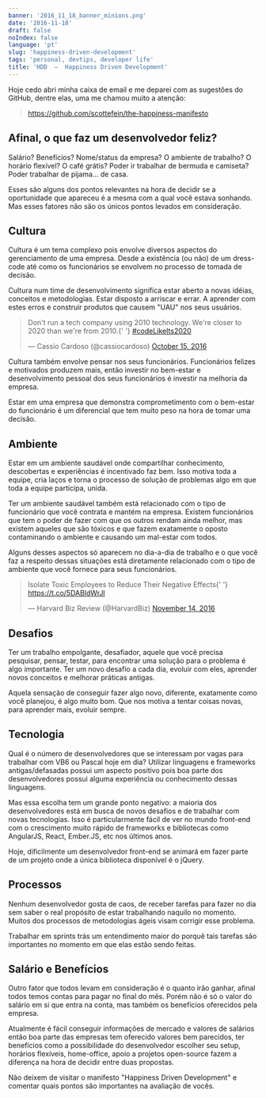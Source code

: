 ```yaml
---
banner: '2016_11_18_banner_minions.png'
date: '2016-11-18'
draft: false
noIndex: false
language: 'pt'
slug: 'happiness-driven-development'
tags: 'personal, devtips, developer life'
title: 'HDD  —  Happiness Driven Development'
---
```



Hoje cedo abri minha caixa de email e me deparei com as sugestões do GitHub, dentre elas, uma me chamou muito a atenção:

> https://github.com/scottefein/the-happiness-manifesto

## Afinal, o que faz um desenvolvedor feliz?

Salário? Benefícios? Nome/status da empresa? O ambiente de trabalho? O horário flexível? O café grátis? Poder ir trabalhar de bermuda e camiseta? Poder trabalhar de pijama… de casa.

Esses são alguns dos pontos relevantes na hora de decidir se a oportunidade que apareceu é a mesma com a qual você estava sonhando. Mas esses fatores não são os únicos pontos levados em consideração.

## Cultura

Cultura é um tema complexo pois envolve diversos aspectos do gerenciamento de uma empresa. Desde a existência (ou não) de um dress-code até como os funcionários se envolvem no processo de tomada de decisão.

Cultura num time de desenvolvimento significa estar aberto a novas idéias, conceitos e metodologias. Estar disposto a arriscar e errar. A aprender com estes erros e construir produtos que causem "UAU" nos seus usuários.

<blockquote class="twitter-tweet" data-lang="en">
  <p lang="en" dir="ltr">
    Don't run a tech company using 2010 technology. We're closer to 2020 than
    we're from 2010.{' '}
    <a href="https://twitter.com/hashtag/codeLikeIts2020?src=hash&amp;ref_src=twsrc%5Etfw">
      #codeLikeIts2020
    </a>
  </p>
  &mdash; Cassio Cardoso (@cassiocardoso) <a href="https://twitter.com/cassiocardoso/status/787123606979510272?ref_src=twsrc%5Etfw">October 15, 2016</a>
</blockquote>

Cultura também envolve pensar nos seus funcionários. Funcionários felizes e motivados produzem mais, então investir no bem-estar e desenvolvimento pessoal dos seus funcionários é investir na melhoria da empresa.

Estar em uma empresa que demonstra comprometimento com o bem-estar do funcionário é um diferencial que tem muito peso na hora de tomar uma decisão.

## Ambiente

Estar em um ambiente saudável onde compartilhar conhecimento, descobertas e experiências é incentivado faz bem. Isso motiva toda a equipe, cria laços e torna o processo de solução de problemas algo em que toda a equipe participa, unida.

Ter um ambiente saudável também está relacionado com o tipo de funcionário que você contrata e mantém na empresa. Existem funcionários que tem o poder de fazer com que os outros rendam ainda melhor, mas existem aqueles que são tóxicos e que fazem exatamente o oposto contaminando o ambiente e causando um mal-estar com todos.

Alguns desses aspectos só aparecem no dia-a-dia de trabalho e o que você faz a respeito dessas situações está diretamente relacionado com o tipo de ambiente que você fornece para seus funcionários.

<blockquote class="twitter-tweet" data-lang="en">
  <p lang="en" dir="ltr">
    Isolate Toxic Employees to Reduce Their Negative Effects{' '}
    <a href="https://t.co/5DABldWrJl">https://t.co/5DABldWrJl</a>
  </p>
  &mdash; Harvard Biz Review (@HarvardBiz) <a href="https://twitter.com/HarvardBiz/status/798172135470444545?ref_src=twsrc%5Etfw">November 14, 2016</a>
</blockquote>

## Desafios

Ter um trabalho empolgante, desafiador, aquele que você precisa pesquisar, pensar, testar, para encontrar uma solução para o problema é algo importante. Ter um novo desafio a cada dia, evoluir com eles, aprender novos conceitos e melhorar práticas antigas.

Aquela sensação de conseguir fazer algo novo, diferente, exatamente como você planejou, é algo muito bom. Que nos motiva a tentar coisas novas, para aprender mais, evoluir sempre.

## Tecnologia

Qual é o número de desenvolvedores que se interessam por vagas para trabalhar com VB6 ou Pascal hoje em dia? Utilizar linguagens e frameworks antigas/defasadas possui um aspecto positivo pois boa parte dos desenvolvedores possui alguma experiência ou conhecimento dessas linguagens.

Mas essa escolha tem um grande ponto negativo: a maioria dos desenvolvedores está em busca de novos desafios e de trabalhar com novas tecnologias. Isso é particularmente fácil de ver no mundo front-end com o crescimento muito rápido de frameworks e bibliotecas como AngularJS, React, Ember.JS, etc nos últimos anos.

Hoje, dificilmente um desenvolvedor front-end se animará em fazer parte de um projeto onde a única biblioteca disponível é o jQuery.

## Processos

Nenhum desenvolvedor gosta de caos, de receber tarefas para fazer no dia sem saber o real propósito de estar trabalhando naquilo no momento. Muitos dos processos de metodologias ágeis visam corrigir esse problema.

Trabalhar em sprints trás um entendimento maior do porquê tais tarefas são importantes no momento em que elas estão sendo feitas.

## Salário e Benefícios

Outro fator que todos levam em consideração é o quanto irão ganhar, afinal todos temos contas para pagar no final do mês. Porém não é só o valor do salário em si que entra na conta, mas também os benefícios oferecidos pela empresa.

Atualmente é fácil conseguir informações de mercado e valores de salários então boa parte das empresas tem oferecido valores bem parecidos, ter benefícios como a possibilidade do desenvolvedor escolher seu setup, horários flexíveis, home-office, apoio a projetos open-source fazem a diferença na hora de decidir entre duas propostas.

Não deixem de visitar o manifesto "Happiness Driven Development" e comentar quais pontos são importantes na avaliação de vocês.

<Image image="smile" />
